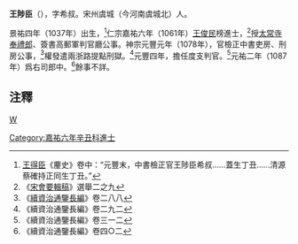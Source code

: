 '''王陟臣'''（{{bd|1037年||？}}），字希叔。宋州虞城（今河南虞城北）人。

景祐四年（1037年）出生，<ref>[[王得臣|王得臣]]《麈史》卷中：“元豐末，中書檢正官王陟臣希叔……蓋生丁丑……清源蔡確持正同生丁丑。”</ref>仁宗嘉祐六年（1061年）[[王俊民|王俊民]]榜進士，<ref>《[[宋會要輯稿|宋會要輯稿]]》選舉二之九</ref>授[[太常寺|太常寺]][[奉禮郎|奉禮郎]]、簽書高郵軍判官廳公事。神宗元豐元年（1078年），官檢正中書吏房、刑房公事，<ref>《[[續資治通鑒長編|續資治通鑒長編]]》卷二八八</ref>權發遣兩浙路提點刑獄。<ref>《續資治通鑒長編》卷二九二</ref>元豐四年，擔任度支判官。<ref>《續資治通鑒長編》卷三一二</ref>元祐二年（1087年）爲右司郎中。<ref>《續資治通鑒長編》卷四○二</ref>餘事不詳。

==注釋==
{{reflist}}
[[category:宋朝官員|W]]
[[Category:嘉祐六年辛丑科進士|Category:嘉祐六年辛丑科進士]]